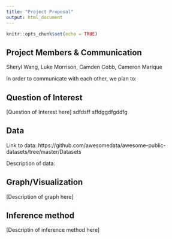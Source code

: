 ---
title: "Project Proposal"
output: html_document
---

```{r setup, include=FALSE}
knitr::opts_chunk$set(echo = TRUE)
```

## Project Members & Communication
Sheryl Wang, Luke Morrison, Camden Cobb, Cameron Marique

In order to communicate with each other, we plan to: 

## Question of Interest
[Question of Interest here] sdfdsff sffdggdfgddfg 

## Data
Link to data: https://github.com/awesomedata/awesome-public-datasets/tree/master/Datasets

Description of data:

## Graph/Visualization
[Description of graph here]

## Inference method
[Descriptin of inference method here]

